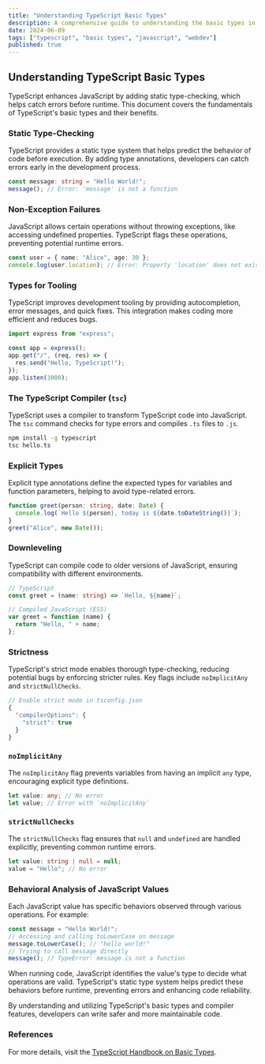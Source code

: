 ```yaml
---
title: "Understanding TypeScript Basic Types"
description: A comprehensive guide to understanding the basic types in TypeScript, including static type-checking, non-exception failures, and tooling benefits.
date: 2024-06-09
tags: ["typescript", "basic types", "javascript", "webdev"]
published: true
---
```


## Understanding TypeScript Basic Types

TypeScript enhances JavaScript by adding static type-checking, which helps catch errors before runtime. This document covers the fundamentals of TypeScript's basic types and their benefits.

### Static Type-Checking

TypeScript provides a static type system that helps predict the behavior of code before execution. By adding type annotations, developers can catch errors early in the development process.

```typescript
const message: string = "Hello World!";
message(); // Error: 'message' is not a function
```

### Non-Exception Failures

JavaScript allows certain operations without throwing exceptions, like accessing undefined properties. TypeScript flags these operations, preventing potential runtime errors.

```typescript
const user = { name: "Alice", age: 30 };
console.log(user.location); // Error: Property 'location' does not exist
```

### Types for Tooling

TypeScript improves development tooling by providing autocompletion, error messages, and quick fixes. This integration makes coding more efficient and reduces bugs.

```typescript
import express from "express";

const app = express();
app.get("/", (req, res) => {
  res.send("Hello, TypeScript!");
});
app.listen(3000);
```

### The TypeScript Compiler (`tsc`)

TypeScript uses a compiler to transform TypeScript code into JavaScript. The `tsc` command checks for type errors and compiles `.ts` files to `.js`.

```sh
npm install -g typescript
tsc hello.ts
```

### Explicit Types

Explicit type annotations define the expected types for variables and function parameters, helping to avoid type-related errors.

```typescript
function greet(person: string, date: Date) {
  console.log(`Hello ${person}, today is ${date.toDateString()}`);
}
greet("Alice", new Date());
```

### Downleveling

TypeScript can compile code to older versions of JavaScript, ensuring compatibility with different environments.

```typescript
// TypeScript
const greet = (name: string) => `Hello, ${name}`;

// Compiled JavaScript (ES5)
var greet = function (name) {
  return "Hello, " + name;
};
```

### Strictness

TypeScript's strict mode enables thorough type-checking, reducing potential bugs by enforcing stricter rules. Key flags include `noImplicitAny` and `strictNullChecks`.

```typescript
// Enable strict mode in tsconfig.json
{
  "compilerOptions": {
    "strict": true
  }
}
```

### `noImplicitAny`

The `noImplicitAny` flag prevents variables from having an implicit `any` type, encouraging explicit type definitions.

```typescript
let value: any; // No error
let value; // Error with `noImplicitAny`
```

### `strictNullChecks`

The `strictNullChecks` flag ensures that `null` and `undefined` are handled explicitly, preventing common runtime errors.

```typescript
let value: string | null = null;
value = "Hello"; // No error
```

### Behavioral Analysis of JavaScript Values

Each JavaScript value has specific behaviors observed through various operations. For example:

```javascript
const message = "Hello World!";
// Accessing and calling toLowerCase on message
message.toLowerCase(); // "hello world!"
// Trying to call message directly
message(); // TypeError: message is not a function
```

When running code, JavaScript identifies the value's type to decide what operations are valid. TypeScript's static type system helps predict these behaviors before runtime, preventing errors and enhancing code reliability.

By understanding and utilizing TypeScript's basic types and compiler features, developers can write safer and more maintainable code.

### References

For more details, visit the [TypeScript Handbook on Basic Types](https://www.typescriptlang.org/docs/handbook/2/basic-types.html).
